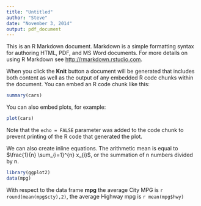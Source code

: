 ```yaml
---
title: "Untitled"
author: "Steve"
date: "November 3, 2014"
output: pdf_document
---
```


This is an R Markdown document. Markdown is a simple formatting syntax for authoring HTML, PDF, and MS Word documents. For more details on using R Markdown see <http://rmarkdown.rstudio.com>.

When you click the **Knit** button a document will be generated that includes both content as well as the output of any embedded R code chunks within the document. You can embed an R code chunk like this:


```r
summary(cars)
```

You can also embed plots, for example:

```r
plot(cars)
```

Note that the `echo = FALSE` parameter was added to the code chunk to prevent printing of the R code that generated the plot.

We can also create inline equations. The arithmetic mean is equal to $\frac{1}{n} \sum_{i=1}^{n} x_{i}$, or the summation of n numbers divided by n.

```r
library(ggplot2)
data(mpg)
```

With respect to the data frame **mpg** the average City MPG is
`r round(mean(mpg$cty),2)`, the average Highway mpg is `r mean(mpg$hwy)`

